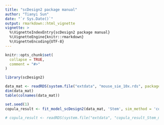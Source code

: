 ```yaml
---
title: "scDesign2 package manual"
author: "Tianyi Sun"
date: "`r Sys.Date()`"
output: rmarkdown::html_vignette
vignette: >
  %\VignetteIndexEntry{scDesign2 package manual}
  %\VignetteEngine{knitr::rmarkdown}
  %\VignetteEncoding{UTF-8}
---
```


```r
knitr::opts_chunk$set(
  collapse = TRUE,
  comment = "#>"
)
```

```r
library(scDesign2)
```


```r
data_mat <- readRDS(system.file("extdata", "mouse_sie_10x.rds", package = "scDesign2"))
dim(data_mat)
table(colnames(data_mat))
```

```r
set.seed(1)
copula_result <- fit_model_scDesign2(data_mat, 'Stem', sim_method = 'copula')
```

```r
# copula_result <- readRDS(system.file("extdata", "copula_result_Stem_mouse_sie_10x.rds", package = "scDesign2"))
```









